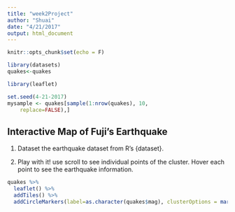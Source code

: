 ```yaml
---
title: "week2Project"
author: "Shuai"
date: "4/21/2017"
output: html_document
---
```


```r
knitr::opts_chunk$set(echo = F)
```

```r
library(datasets)
quakes<-quakes
```

```r
library(leaflet)
```

```r
set.seed(4-21-2017)
mysample <- quakes[sample(1:nrow(quakes), 10,
  	replace=FALSE),]
```
## Interactive Map of Fuji's Earthquake
1. Dataset
  the earthquake dataset from R's {dataset}.

2. Play with it!
  use scroll to see individual points of the cluster. Hover each point to see the earthquake information.
```r
quakes %>%
  leaflet() %>%
  addTiles() %>%
  addCircleMarkers(label=as.character(quakes$mag), clusterOptions = markerClusterOptions())
```
<!-- chunk comments -->
<!-- Instructions -->

<!-- Create a web page using R Markdown that features a map created with Leaflet. -->

<!-- Host your webpage on either GitHub Pages, RPubs, or NeoCities. -->

<!-- Your webpage must contain the date that you created the document, and it must -->
<!-- contain a map created with Leaflet. We would love to see you show off your -->
<!-- creativity! Review criterialess The rubric contains the following two questions: -->

<!-- Does the web page feature a date and is this date less than two months before -->
<!-- the date that you're grading this assignment? Does the web page feature an -->
<!-- interactive map that appears to have been created with Leaflet? -->